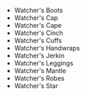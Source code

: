 - <WowHeadItem id="14176">Watcher's Boots</WowHeadItem>
- <WowHeadItem id="14178">Watcher's Cap</WowHeadItem>
- <WowHeadItem id="14179">Watcher's Cape</WowHeadItem>
- <WowHeadItem id="14185">Watcher's Cinch</WowHeadItem>
- <WowHeadItem id="14177">Watcher's Cuffs</WowHeadItem>
- <WowHeadItem id="14181">Watcher's Handwraps</WowHeadItem>
- <WowHeadItem id="14180">Watcher's Jerkin</WowHeadItem>
- <WowHeadItem id="14183">Watcher's Leggings</WowHeadItem>
- <WowHeadItem id="14182">Watcher's Mantle</WowHeadItem>
- <WowHeadItem id="14184">Watcher's Robes</WowHeadItem>
- <WowHeadItem id="15973">Watcher's Star</WowHeadItem>